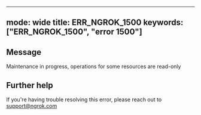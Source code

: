 
---
mode: wide
title: ERR_NGROK_1500
keywords: ["ERR_NGROK_1500", "error 1500"]
---

## Message
Maintenance in progress, operations for some resources are read-only




## Further help
If you're having trouble resolving this error, please reach out to [support@ngrok.com](mailto:support@ngrok.com?subject=Help%20with%20ERR_NGROK_1500)

